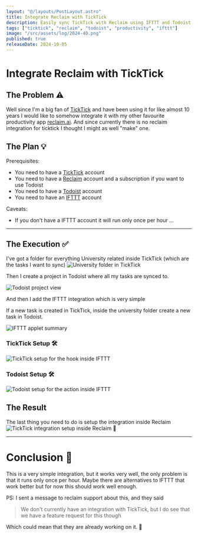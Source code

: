 ```yaml
---
layout: "@/layouts/PostLayout.astro"
title: Integrate Reclaim with TickTick
description: Easily sync TickTick with Reclaim using IFTTT and Todoist for a simple, effective integration. Though limited to hourly syncs, it's a solid workaround for now.
tags: ["ticktick", "reclaim", "todoist", "productivity", "ifttt"]
image: "/src/assets/log/2024-40.png"
published: true
releaseDate: 2024-10-05
---
```


# Integrate Reclaim with TickTick
## The Problem ⚠️
Well since I'm a big fan of [TickTick](https://ticktick.com/) 
and have been using it for like almost 10 years I would like to somehow
integrate it with my other favourite productivity app [reclaim.ai](https://reclaim.ai/). 
And since currently there is no reclaim integration for ticktick I thought I might as well "make" one.

## The Plan 💡

Prerequisites:
- You need to have a [TickTick](https://ticktick.com/) account
- You need to have a [Reclaim](https://reclaim.ai/) account and a subscription if you want to use Todoist
- You need to have a [Todoist](https://todoist.com/) account
- You need to have an [IFTTT](https://ifttt.com/) account

Caveats:
- If you don't have a IFTTT account it will run only once per hour ...
---
## The Execution ✅
I've got a folder for everything University related inside TickTick (which are the tasks I want to sync)
<Image src={UniversityImg} alt="University folder in TickTick" />

Then I create a project in Todoist where all my tasks are synced to.

<Image src={TodoistImg} alt="Todoist project view" />

And then I add the IFTTT integration which is very simple

If a new task is created in TickTick, inside the university folder create a new task in Todoist.

<Image src={IFTTTFirstImg} alt="IFTTT applet summary" />

### TickTick Setup 🛠️
<Image src={IFTTTSecondImg} alt="TickTick setup for the hook inside IFTTT" />

### Todoist Setup 🛠️
<Image src={IFTTTThirdImg} alt="Todoist setup for the action inside IFTTT" />

## The Result

The last thing you need to do is setup the integration inside Reclaim
<Image src={ReclaimImg} alt="TickTick integration setup inside Reclaim" />
🎉

---


# Conclusion 🤝
This is a very simple integration, but it works very well, the only problem is that it runs only once per hour. 
Maybe there are alternatives to IFTTT that work better but for now this should work well enough.

PS: I sent a message to reclaim support about this, and they said 
> We don't currently have an integration with TickTick, but I do see that we have a feature request for this though

Which could mean that they are already working on it. 🙏